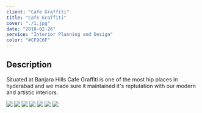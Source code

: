 ```yaml
---
client: "Cafe Graffiti"
title: "Cafe Graffiti"
cover: "./1.jpg"
date: "2018-02-26"
service: "Interior Planning and Design"
color: "#CF9C6F"
---
```

## Description

Situated at Banjara Hills Cafe Graffiti is one of the most hip places in hyderabad and we made sure it maintained it's reptutation with our modern and artistic interiors.

![](./images/1.jpg)
![](./images/2.jpg)
![](./images/3.jpg)
![](./images/4.jpg)
![](./images/5.jpg)
![](./images/6.jpg)
![](./images/7.jpg)
